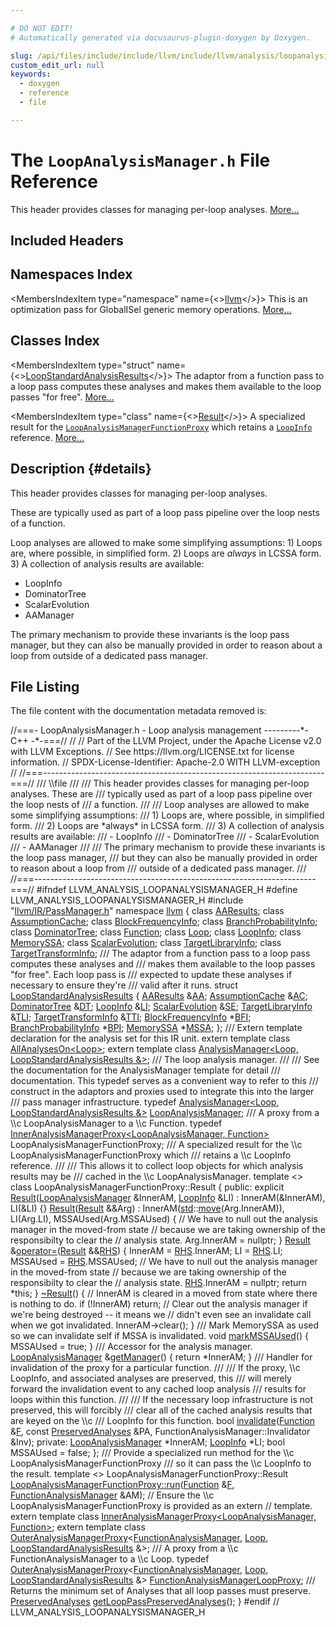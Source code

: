 ```yaml
---

# DO NOT EDIT!
# Automatically generated via docusaurus-plugin-doxygen by Doxygen.

slug: /api/files/include/include/llvm/include/llvm/analysis/loopanalysismanager-h
custom_edit_url: null
keywords:
  - doxygen
  - reference
  - file

---
```





# The `LoopAnalysisManager.h` File Reference

<DoxygenPage pluginConfig={pluginConfig}>

This header provides classes for managing per-loop analyses. <a href="#details">More...</a>

## Included Headers

<IncludesList>
<IncludesListItem
  filePath="llvm/IR/PassManager.h"
  permalink="/docs/api/files/include/include/llvm/include/llvm/ir/passmanager-h"
  isLocal="true" />
</IncludesList>

## Namespaces Index

<MembersIndex>

<MembersIndexItem
  type="namespace"
  name={<><a href="/docs/api/namespaces/llvm">llvm</a></>}>
This is an optimization pass for GlobalISel generic memory operations. <a href="/docs/api/namespaces/llvm/#details">More...</a>
</MembersIndexItem>

</MembersIndex>

## Classes Index

<MembersIndex>

<MembersIndexItem
  type="struct"
  name={<><a href="/docs/api/structs/llvm/loopstandardanalysisresults">LoopStandardAnalysisResults</a></>}>
The adaptor from a function pass to a loop pass computes these analyses and makes them available to the loop passes &quot;for free&quot;. <a href="/docs/api/structs/llvm/loopstandardanalysisresults/#details">More...</a>
</MembersIndexItem>

<MembersIndexItem
  type="class"
  name={<><a href="/docs/api/classes/llvm/loopanalysismanagerfunctionproxy/result">Result</a></>}>
A specialized result for the <code><a href="/docs/api/namespaces/llvm/#a43d65ba07f09dd4c0c13d551848cdc88">LoopAnalysisManagerFunctionProxy</a></code> which retains a <code><a href="/docs/api/classes/llvm/loopinfo">LoopInfo</a></code> reference. <a href="/docs/api/classes/llvm/loopanalysismanagerfunctionproxy/result/#details">More...</a>
</MembersIndexItem>

</MembersIndex>

## Description {#details}

This header provides classes for managing per-loop analyses.

These are typically used as part of a loop pass pipeline over the loop nests of a function.

Loop analyses are allowed to make some simplifying assumptions: 1) Loops are, where possible, in simplified form. 2) Loops are <em>always</em> in LCSSA form. 3) A collection of analysis results are available:
<ul>
<li>LoopInfo</li>
<li>DominatorTree</li>
<li>ScalarEvolution</li>
<li>AAManager</li>
</ul>


The primary mechanism to provide these invariants is the loop pass manager, but they can also be manually provided in order to reason about a loop from outside of a dedicated pass manager.

## File Listing

The file content with the documentation metadata removed is:

<ProgramListing>

<Link id="l00001" /><CodeLine lineNumber="1"><Highlight kind="comment">//===- LoopAnalysisManager.h - Loop analysis management ---------&#42;- C++ -&#42;-===//</Highlight><Highlight kind="normal"></Highlight></CodeLine>
<Link id="l00002" /><CodeLine lineNumber="2"><Highlight kind="normal"></Highlight><Highlight kind="comment">//</Highlight><Highlight kind="normal"></Highlight></CodeLine>
<Link id="l00003" /><CodeLine lineNumber="3"><Highlight kind="normal"></Highlight><Highlight kind="comment">// Part of the LLVM Project, under the Apache License v2.0 with LLVM Exceptions.</Highlight><Highlight kind="normal"></Highlight></CodeLine>
<Link id="l00004" /><CodeLine lineNumber="4"><Highlight kind="normal"></Highlight><Highlight kind="comment">// See https://llvm.org/LICENSE.txt for license information.</Highlight><Highlight kind="normal"></Highlight></CodeLine>
<Link id="l00005" /><CodeLine lineNumber="5"><Highlight kind="normal"></Highlight><Highlight kind="comment">// SPDX-License-Identifier: Apache-2.0 WITH LLVM-exception</Highlight><Highlight kind="normal"></Highlight></CodeLine>
<Link id="l00006" /><CodeLine lineNumber="6"><Highlight kind="normal"></Highlight><Highlight kind="comment">//</Highlight><Highlight kind="normal"></Highlight></CodeLine>
<Link id="l00007" /><CodeLine lineNumber="7"><Highlight kind="normal"></Highlight><Highlight kind="comment">//===----------------------------------------------------------------------===//</Highlight><Highlight kind="comment"></Highlight></CodeLine>
<Link id="l00008" /><CodeLine lineNumber="8"><Highlight kind="comment">/// \\file</Highlight></CodeLine>
<Link id="l00009" /><CodeLine lineNumber="9"><Highlight kind="comment">///</Highlight></CodeLine>
<Link id="l00010" /><CodeLine lineNumber="10"><Highlight kind="comment">/// This header provides classes for managing per-loop analyses. These are</Highlight></CodeLine>
<Link id="l00011" /><CodeLine lineNumber="11"><Highlight kind="comment">/// typically used as part of a loop pass pipeline over the loop nests of</Highlight></CodeLine>
<Link id="l00012" /><CodeLine lineNumber="12"><Highlight kind="comment">/// a function.</Highlight></CodeLine>
<Link id="l00013" /><CodeLine lineNumber="13"><Highlight kind="comment">///</Highlight></CodeLine>
<Link id="l00014" /><CodeLine lineNumber="14"><Highlight kind="comment">/// Loop analyses are allowed to make some simplifying assumptions:</Highlight></CodeLine>
<Link id="l00015" /><CodeLine lineNumber="15"><Highlight kind="comment">/// 1) Loops are, where possible, in simplified form.</Highlight></CodeLine>
<Link id="l00016" /><CodeLine lineNumber="16"><Highlight kind="comment">/// 2) Loops are &#42;always&#42; in LCSSA form.</Highlight></CodeLine>
<Link id="l00017" /><CodeLine lineNumber="17"><Highlight kind="comment">/// 3) A collection of analysis results are available:</Highlight></CodeLine>
<Link id="l00018" /><CodeLine lineNumber="18"><Highlight kind="comment">///    - LoopInfo</Highlight></CodeLine>
<Link id="l00019" /><CodeLine lineNumber="19"><Highlight kind="comment">///    - DominatorTree</Highlight></CodeLine>
<Link id="l00020" /><CodeLine lineNumber="20"><Highlight kind="comment">///    - ScalarEvolution</Highlight></CodeLine>
<Link id="l00021" /><CodeLine lineNumber="21"><Highlight kind="comment">///    - AAManager</Highlight></CodeLine>
<Link id="l00022" /><CodeLine lineNumber="22"><Highlight kind="comment">///</Highlight></CodeLine>
<Link id="l00023" /><CodeLine lineNumber="23"><Highlight kind="comment">/// The primary mechanism to provide these invariants is the loop pass manager,</Highlight></CodeLine>
<Link id="l00024" /><CodeLine lineNumber="24"><Highlight kind="comment">/// but they can also be manually provided in order to reason about a loop from</Highlight></CodeLine>
<Link id="l00025" /><CodeLine lineNumber="25"><Highlight kind="comment">/// outside of a dedicated pass manager.</Highlight></CodeLine>
<Link id="l00026" /><CodeLine lineNumber="26"><Highlight kind="comment">///</Highlight><Highlight kind="normal"></Highlight></CodeLine>
<Link id="l00027" /><CodeLine lineNumber="27"><Highlight kind="normal"></Highlight><Highlight kind="comment">//===----------------------------------------------------------------------===//</Highlight><Highlight kind="normal"></Highlight></CodeLine>
<Link id="l00028" /><CodeLine lineNumber="28"><Highlight kind="normal"></Highlight></CodeLine>
<Link id="l00029" /><CodeLine lineNumber="29"><Highlight kind="normal"></Highlight><Highlight kind="preprocessor">#ifndef LLVM&#95;ANALYSIS&#95;LOOPANALYSISMANAGER&#95;H</Highlight><Highlight kind="normal"></Highlight></CodeLine>
<Link id="l00030" /><CodeLine lineNumber="30"><Highlight kind="normal"></Highlight><Highlight kind="preprocessor">#define LLVM&#95;ANALYSIS&#95;LOOPANALYSISMANAGER&#95;H</Highlight><Highlight kind="normal"></Highlight></CodeLine>
<Link id="l00031" /><CodeLine lineNumber="31"><Highlight kind="normal"></Highlight></CodeLine>
<Link id="l00032" /><CodeLine lineNumber="32"><Highlight kind="normal"></Highlight><Highlight kind="preprocessor">#include &quot;<a href="/docs/api/files/include/include/llvm/include/llvm/ir/passmanager-h">llvm/IR/PassManager.h</a>&quot;</Highlight><Highlight kind="normal"></Highlight></CodeLine>
<Link id="l00033" /><CodeLine lineNumber="33"><Highlight kind="normal"></Highlight></CodeLine>
<Link id="l00034" /><CodeLine lineNumber="34"><Highlight kind="normal"></Highlight><Highlight kind="keyword">namespace </Highlight><Highlight kind="normal"><a href="/docs/api/namespaces/llvm">llvm</a> &#123;</Highlight></CodeLine>
<Link id="l00035" /><CodeLine lineNumber="35"><Highlight kind="normal"></Highlight></CodeLine>
<Link id="l00036" /><CodeLine lineNumber="36"><Highlight kind="normal"></Highlight><Highlight kind="keyword">class </Highlight><Highlight kind="normal"><a href="/docs/api/classes/llvm/aaresults">AAResults</a>;</Highlight></CodeLine>
<Link id="l00037" /><CodeLine lineNumber="37"><Highlight kind="normal"></Highlight><Highlight kind="keyword">class </Highlight><Highlight kind="normal"><a href="/docs/api/classes/llvm/assumptioncache">AssumptionCache</a>;</Highlight></CodeLine>
<Link id="l00038" /><CodeLine lineNumber="38"><Highlight kind="normal"></Highlight><Highlight kind="keyword">class </Highlight><Highlight kind="normal"><a href="/docs/api/classes/llvm/blockfrequencyinfo">BlockFrequencyInfo</a>;</Highlight></CodeLine>
<Link id="l00039" /><CodeLine lineNumber="39"><Highlight kind="normal"></Highlight><Highlight kind="keyword">class </Highlight><Highlight kind="normal"><a href="/docs/api/classes/llvm/branchprobabilityinfo">BranchProbabilityInfo</a>;</Highlight></CodeLine>
<Link id="l00040" /><CodeLine lineNumber="40"><Highlight kind="normal"></Highlight><Highlight kind="keyword">class </Highlight><Highlight kind="normal"><a href="/docs/api/classes/llvm/dominatortree">DominatorTree</a>;</Highlight></CodeLine>
<Link id="l00041" /><CodeLine lineNumber="41"><Highlight kind="normal"></Highlight><Highlight kind="keyword">class </Highlight><Highlight kind="normal"><a href="/docs/api/classes/llvm/function">Function</a>;</Highlight></CodeLine>
<Link id="l00042" /><CodeLine lineNumber="42"><Highlight kind="normal"></Highlight><Highlight kind="keyword">class </Highlight><Highlight kind="normal"><a href="/docs/api/classes/llvm/loop">Loop</a>;</Highlight></CodeLine>
<Link id="l00043" /><CodeLine lineNumber="43"><Highlight kind="normal"></Highlight><Highlight kind="keyword">class </Highlight><Highlight kind="normal"><a href="/docs/api/classes/llvm/loopinfo">LoopInfo</a>;</Highlight></CodeLine>
<Link id="l00044" /><CodeLine lineNumber="44"><Highlight kind="normal"></Highlight><Highlight kind="keyword">class </Highlight><Highlight kind="normal"><a href="/docs/api/classes/llvm/memoryssa">MemorySSA</a>;</Highlight></CodeLine>
<Link id="l00045" /><CodeLine lineNumber="45"><Highlight kind="normal"></Highlight><Highlight kind="keyword">class </Highlight><Highlight kind="normal"><a href="/docs/api/classes/llvm/scalarevolution">ScalarEvolution</a>;</Highlight></CodeLine>
<Link id="l00046" /><CodeLine lineNumber="46"><Highlight kind="normal"></Highlight><Highlight kind="keyword">class </Highlight><Highlight kind="normal"><a href="/docs/api/classes/llvm/targetlibraryinfo">TargetLibraryInfo</a>;</Highlight></CodeLine>
<Link id="l00047" /><CodeLine lineNumber="47"><Highlight kind="normal"></Highlight><Highlight kind="keyword">class </Highlight><Highlight kind="normal"><a href="/docs/api/classes/llvm/targettransforminfo">TargetTransformInfo</a>;</Highlight></CodeLine>
<Link id="l00048" /><CodeLine lineNumber="48"><Highlight kind="normal"></Highlight><Highlight kind="comment"></Highlight></CodeLine>
<Link id="l00049" /><CodeLine lineNumber="49"><Highlight kind="comment">/// The adaptor from a function pass to a loop pass computes these analyses and</Highlight></CodeLine>
<Link id="l00050" /><CodeLine lineNumber="50"><Highlight kind="comment">/// makes them available to the loop passes &quot;for free&quot;. Each loop pass is</Highlight></CodeLine>
<Link id="l00051" /><CodeLine lineNumber="51"><Highlight kind="comment">/// expected to update these analyses if necessary to ensure they&#39;re</Highlight></CodeLine>
<Link id="l00052" /><CodeLine lineNumber="52"><Highlight kind="comment">/// valid after it runs.</Highlight><Highlight kind="normal"></Highlight></CodeLine>
<Link id="l00053" /><CodeLine lineNumber="53" lineLink="/docs/api/structs/llvm/loopstandardanalysisresults"><Highlight kind="normal"></Highlight><Highlight kind="keyword">struct </Highlight><Highlight kind="normal"><a href="/docs/api/structs/llvm/loopstandardanalysisresults">LoopStandardAnalysisResults</a> &#123;</Highlight></CodeLine>
<Link id="l00054" /><CodeLine lineNumber="54" lineLink="/docs/api/structs/llvm/loopstandardanalysisresults/#abd7da877be8576011299f4fcaaf299be"><Highlight kind="normal">  <a href="/docs/api/classes/llvm/aaresults">AAResults</a> &amp;<a href="/docs/api/structs/llvm/loopstandardanalysisresults/#abd7da877be8576011299f4fcaaf299be">AA</a>;</Highlight></CodeLine>
<Link id="l00055" /><CodeLine lineNumber="55" lineLink="/docs/api/structs/llvm/loopstandardanalysisresults/#a902b4712394a3b3450893634b3302893"><Highlight kind="normal">  <a href="/docs/api/classes/llvm/assumptioncache">AssumptionCache</a> &amp;<a href="/docs/api/structs/llvm/loopstandardanalysisresults/#a902b4712394a3b3450893634b3302893">AC</a>;</Highlight></CodeLine>
<Link id="l00056" /><CodeLine lineNumber="56" lineLink="/docs/api/structs/llvm/loopstandardanalysisresults/#aaa96df870a1b3d7ffc56bec3eb0b0cff"><Highlight kind="normal">  <a href="/docs/api/classes/llvm/dominatortree">DominatorTree</a> &amp;<a href="/docs/api/structs/llvm/loopstandardanalysisresults/#aaa96df870a1b3d7ffc56bec3eb0b0cff">DT</a>;</Highlight></CodeLine>
<Link id="l00057" /><CodeLine lineNumber="57" lineLink="/docs/api/structs/llvm/loopstandardanalysisresults/#aa09379aa4435be95eb717dd9b5d8b4c5"><Highlight kind="normal">  <a href="/docs/api/classes/llvm/loopinfo">LoopInfo</a> &amp;<a href="/docs/api/structs/llvm/loopstandardanalysisresults/#aa09379aa4435be95eb717dd9b5d8b4c5">LI</a>;</Highlight></CodeLine>
<Link id="l00058" /><CodeLine lineNumber="58" lineLink="/docs/api/structs/llvm/loopstandardanalysisresults/#a124376878e24aef4252795ba9fea420f"><Highlight kind="normal">  <a href="/docs/api/classes/llvm/scalarevolution">ScalarEvolution</a> &amp;<a href="/docs/api/structs/llvm/loopstandardanalysisresults/#a124376878e24aef4252795ba9fea420f">SE</a>;</Highlight></CodeLine>
<Link id="l00059" /><CodeLine lineNumber="59" lineLink="/docs/api/structs/llvm/loopstandardanalysisresults/#a9e363c1eaf112166372e2d52704981fb"><Highlight kind="normal">  <a href="/docs/api/classes/llvm/targetlibraryinfo">TargetLibraryInfo</a> &amp;<a href="/docs/api/structs/llvm/loopstandardanalysisresults/#a9e363c1eaf112166372e2d52704981fb">TLI</a>;</Highlight></CodeLine>
<Link id="l00060" /><CodeLine lineNumber="60" lineLink="/docs/api/structs/llvm/loopstandardanalysisresults/#a3444a9359f5f17f1694f82c41d5fd574"><Highlight kind="normal">  <a href="/docs/api/classes/llvm/targettransforminfo">TargetTransformInfo</a> &amp;<a href="/docs/api/structs/llvm/loopstandardanalysisresults/#a3444a9359f5f17f1694f82c41d5fd574">TTI</a>;</Highlight></CodeLine>
<Link id="l00061" /><CodeLine lineNumber="61" lineLink="/docs/api/structs/llvm/loopstandardanalysisresults/#a0fbd3535a2ca32937aebf75738e854fb"><Highlight kind="normal">  <a href="/docs/api/classes/llvm/blockfrequencyinfo">BlockFrequencyInfo</a> &#42;<a href="/docs/api/structs/llvm/loopstandardanalysisresults/#a0fbd3535a2ca32937aebf75738e854fb">BFI</a>;</Highlight></CodeLine>
<Link id="l00062" /><CodeLine lineNumber="62" lineLink="/docs/api/structs/llvm/loopstandardanalysisresults/#a66fd46237ac20849263a779489ce5d55"><Highlight kind="normal">  <a href="/docs/api/classes/llvm/branchprobabilityinfo">BranchProbabilityInfo</a> &#42;<a href="/docs/api/structs/llvm/loopstandardanalysisresults/#a66fd46237ac20849263a779489ce5d55">BPI</a>;</Highlight></CodeLine>
<Link id="l00063" /><CodeLine lineNumber="63" lineLink="/docs/api/structs/llvm/loopstandardanalysisresults/#a1cfb392c267da10531478c2f42baa603"><Highlight kind="normal">  <a href="/docs/api/classes/llvm/memoryssa">MemorySSA</a> &#42;<a href="/docs/api/structs/llvm/loopstandardanalysisresults/#a1cfb392c267da10531478c2f42baa603">MSSA</a>;</Highlight></CodeLine>
<Link id="l00064" /><CodeLine lineNumber="64"><Highlight kind="normal">&#125;;</Highlight></CodeLine>
<Link id="l00065" /><CodeLine lineNumber="65"><Highlight kind="normal"></Highlight><Highlight kind="comment"></Highlight></CodeLine>
<Link id="l00066" /><CodeLine lineNumber="66"><Highlight kind="comment">/// Extern template declaration for the analysis set for this IR unit.</Highlight><Highlight kind="normal"></Highlight></CodeLine>
<Link id="l00067" /><CodeLine lineNumber="67"><Highlight kind="normal"></Highlight><Highlight kind="keyword">extern</Highlight><Highlight kind="normal"> </Highlight><Highlight kind="keyword">template</Highlight><Highlight kind="normal"> </Highlight><Highlight kind="keyword">class </Highlight><Highlight kind="normal"><a href="/docs/api/classes/llvm/allanalyseson">AllAnalysesOn&lt;Loop&gt;</a>;</Highlight></CodeLine>
<Link id="l00068" /><CodeLine lineNumber="68"><Highlight kind="normal"></Highlight></CodeLine>
<Link id="l00069" /><CodeLine lineNumber="69"><Highlight kind="normal"></Highlight><Highlight kind="keyword">extern</Highlight><Highlight kind="normal"> </Highlight><Highlight kind="keyword">template</Highlight><Highlight kind="normal"> </Highlight><Highlight kind="keyword">class </Highlight><Highlight kind="normal"><a href="/docs/api/classes/llvm/analysismanager">AnalysisManager&lt;Loop, LoopStandardAnalysisResults &amp;&gt;</a>;</Highlight><Highlight kind="comment"></Highlight></CodeLine>
<Link id="l00070" /><CodeLine lineNumber="70"><Highlight kind="comment">/// The loop analysis manager.</Highlight></CodeLine>
<Link id="l00071" /><CodeLine lineNumber="71"><Highlight kind="comment">///</Highlight></CodeLine>
<Link id="l00072" /><CodeLine lineNumber="72"><Highlight kind="comment">/// See the documentation for the AnalysisManager template for detail</Highlight></CodeLine>
<Link id="l00073" /><CodeLine lineNumber="73"><Highlight kind="comment">/// documentation. This typedef serves as a convenient way to refer to this</Highlight></CodeLine>
<Link id="l00074" /><CodeLine lineNumber="74"><Highlight kind="comment">/// construct in the adaptors and proxies used to integrate this into the larger</Highlight></CodeLine>
<Link id="l00075" /><CodeLine lineNumber="75"><Highlight kind="comment">/// pass manager infrastructure.</Highlight><Highlight kind="normal"></Highlight></CodeLine>
<Link id="l00076" /><CodeLine lineNumber="76"><Highlight kind="normal"></Highlight><Highlight kind="keyword">typedef</Highlight><Highlight kind="normal"> <a href="/docs/api/classes/llvm/analysismanager">AnalysisManager&lt;Loop, LoopStandardAnalysisResults &amp;&gt;</a></Highlight></CodeLine>
<Link id="l00077" /><CodeLine lineNumber="77" lineLink="/docs/api/namespaces/llvm/#a58dde534a0ea2a23cb6c779c5c283f75"><Highlight kind="normal">    <a href="/docs/api/namespaces/llvm/#a58dde534a0ea2a23cb6c779c5c283f75">LoopAnalysisManager</a>;</Highlight></CodeLine>
<Link id="l00078" /><CodeLine lineNumber="78"><Highlight kind="normal"></Highlight><Highlight kind="comment"></Highlight></CodeLine>
<Link id="l00079" /><CodeLine lineNumber="79"><Highlight kind="comment">/// A proxy from a \\c LoopAnalysisManager to a \\c Function.</Highlight><Highlight kind="normal"></Highlight></CodeLine>
<Link id="l00080" /><CodeLine lineNumber="80"><Highlight kind="normal"></Highlight><Highlight kind="keyword">typedef</Highlight><Highlight kind="normal"> <a href="/docs/api/classes/llvm/inneranalysismanagerproxy">InnerAnalysisManagerProxy&lt;LoopAnalysisManager, Function&gt;</a></Highlight></CodeLine>
<Link id="l00081" /><CodeLine lineNumber="81" lineLink="/docs/api/namespaces/llvm/#a43d65ba07f09dd4c0c13d551848cdc88"><Highlight kind="normal">    LoopAnalysisManagerFunctionProxy;</Highlight></CodeLine>
<Link id="l00082" /><CodeLine lineNumber="82"><Highlight kind="normal"></Highlight><Highlight kind="comment"></Highlight></CodeLine>
<Link id="l00083" /><CodeLine lineNumber="83"><Highlight kind="comment">/// A specialized result for the \\c LoopAnalysisManagerFunctionProxy which</Highlight></CodeLine>
<Link id="l00084" /><CodeLine lineNumber="84"><Highlight kind="comment">/// retains a \\c LoopInfo reference.</Highlight></CodeLine>
<Link id="l00085" /><CodeLine lineNumber="85"><Highlight kind="comment">///</Highlight></CodeLine>
<Link id="l00086" /><CodeLine lineNumber="86"><Highlight kind="comment">/// This allows it to collect loop objects for which analysis results may be</Highlight></CodeLine>
<Link id="l00087" /><CodeLine lineNumber="87"><Highlight kind="comment">/// cached in the \\c LoopAnalysisManager.</Highlight><Highlight kind="normal"></Highlight></CodeLine>
<Link id="l00088" /><CodeLine lineNumber="88" lineLink="/docs/api/classes/llvm/loopanalysismanagerfunctionproxy/result"><Highlight kind="normal"></Highlight><Highlight kind="keyword">template</Highlight><Highlight kind="normal"> &lt;&gt; </Highlight><Highlight kind="keyword">class </Highlight><Highlight kind="normal">LoopAnalysisManagerFunctionProxy::Result &#123;</Highlight></CodeLine>
<Link id="l00089" /><CodeLine lineNumber="89"><Highlight kind="normal"></Highlight><Highlight kind="keyword">public</Highlight><Highlight kind="normal">:</Highlight></CodeLine>
<Link id="l00090" /><CodeLine lineNumber="90" lineLink="/docs/api/classes/llvm/loopanalysismanagerfunctionproxy/result/#adb4b1468c8e2219caee1d322dd73db47"><Highlight kind="normal">  </Highlight><Highlight kind="keyword">explicit</Highlight><Highlight kind="normal"> <a href="/docs/api/classes/llvm/loopanalysismanagerfunctionproxy/result/#adb4b1468c8e2219caee1d322dd73db47">Result</a>(<a href="/docs/api/namespaces/llvm/#a58dde534a0ea2a23cb6c779c5c283f75">LoopAnalysisManager</a> &amp;InnerAM, <a href="/docs/api/classes/llvm/loopinfo">LoopInfo</a> &amp;LI)</Highlight></CodeLine>
<Link id="l00091" /><CodeLine lineNumber="91"><Highlight kind="normal">      : InnerAM(&amp;InnerAM), LI(&amp;LI) &#123;&#125;</Highlight></CodeLine>
<Link id="l00092" /><CodeLine lineNumber="92" lineLink="/docs/api/classes/llvm/loopanalysismanagerfunctionproxy/result/#aa8acf40c14512eb61a1b48da1876ce9b"><Highlight kind="normal">  <a href="/docs/api/classes/llvm/loopanalysismanagerfunctionproxy/result/#aa8acf40c14512eb61a1b48da1876ce9b">Result</a>(<a href="/docs/api/classes/llvm/loopanalysismanagerfunctionproxy/result/#adb4b1468c8e2219caee1d322dd73db47">Result</a> &amp;&amp;Arg)</Highlight></CodeLine>
<Link id="l00093" /><CodeLine lineNumber="93"><Highlight kind="normal">      : InnerAM(<a href="/docs/api/namespaces/std">std</a>::<a href="/docs/api/namespaces/llvm/#abfc9c7ecf70f66901e439f7c04ef3dbb">move</a>(Arg.InnerAM)), LI(Arg.LI), MSSAUsed(Arg.MSSAUsed) &#123;</Highlight></CodeLine>
<Link id="l00094" /><CodeLine lineNumber="94"><Highlight kind="normal">    </Highlight><Highlight kind="comment">// We have to null out the analysis manager in the moved-from state</Highlight><Highlight kind="normal"></Highlight></CodeLine>
<Link id="l00095" /><CodeLine lineNumber="95"><Highlight kind="normal">    </Highlight><Highlight kind="comment">// because we are taking ownership of the responsibilty to clear the</Highlight><Highlight kind="normal"></Highlight></CodeLine>
<Link id="l00096" /><CodeLine lineNumber="96"><Highlight kind="normal">    </Highlight><Highlight kind="comment">// analysis state.</Highlight><Highlight kind="normal"></Highlight></CodeLine>
<Link id="l00097" /><CodeLine lineNumber="97"><Highlight kind="normal">    Arg.InnerAM = </Highlight><Highlight kind="keyword">nullptr</Highlight><Highlight kind="normal">;</Highlight></CodeLine>
<Link id="l00098" /><CodeLine lineNumber="98"><Highlight kind="normal">  &#125;</Highlight></CodeLine>
<Link id="l00099" /><CodeLine lineNumber="99" lineLink="/docs/api/classes/llvm/loopanalysismanagerfunctionproxy/result/#a970c1a12958995d2abc1d31f39f8e232"><Highlight kind="normal">  <a href="/docs/api/classes/llvm/loopanalysismanagerfunctionproxy/result/#adb4b1468c8e2219caee1d322dd73db47">Result</a> &amp;<a href="/docs/api/classes/llvm/loopanalysismanagerfunctionproxy/result/#a970c1a12958995d2abc1d31f39f8e232">operator=</a>(<a href="/docs/api/classes/llvm/loopanalysismanagerfunctionproxy/result/#adb4b1468c8e2219caee1d322dd73db47">Result</a> &amp;&amp;<a href="/docs/api/files/lib/lib/target/lib/target/x86/x86partialreduction-cpp/#a87b8bfbbe9d8f7146d7f20a5fb42efd0">RHS</a>) &#123;</Highlight></CodeLine>
<Link id="l00100" /><CodeLine lineNumber="100"><Highlight kind="normal">    InnerAM = <a href="/docs/api/files/lib/lib/target/lib/target/x86/x86partialreduction-cpp/#a87b8bfbbe9d8f7146d7f20a5fb42efd0">RHS</a>.InnerAM;</Highlight></CodeLine>
<Link id="l00101" /><CodeLine lineNumber="101"><Highlight kind="normal">    LI = <a href="/docs/api/files/lib/lib/target/lib/target/x86/x86partialreduction-cpp/#a87b8bfbbe9d8f7146d7f20a5fb42efd0">RHS</a>.LI;</Highlight></CodeLine>
<Link id="l00102" /><CodeLine lineNumber="102"><Highlight kind="normal">    MSSAUsed = <a href="/docs/api/files/lib/lib/target/lib/target/x86/x86partialreduction-cpp/#a87b8bfbbe9d8f7146d7f20a5fb42efd0">RHS</a>.MSSAUsed;</Highlight></CodeLine>
<Link id="l00103" /><CodeLine lineNumber="103"><Highlight kind="normal">    </Highlight><Highlight kind="comment">// We have to null out the analysis manager in the moved-from state</Highlight><Highlight kind="normal"></Highlight></CodeLine>
<Link id="l00104" /><CodeLine lineNumber="104"><Highlight kind="normal">    </Highlight><Highlight kind="comment">// because we are taking ownership of the responsibilty to clear the</Highlight><Highlight kind="normal"></Highlight></CodeLine>
<Link id="l00105" /><CodeLine lineNumber="105"><Highlight kind="normal">    </Highlight><Highlight kind="comment">// analysis state.</Highlight><Highlight kind="normal"></Highlight></CodeLine>
<Link id="l00106" /><CodeLine lineNumber="106"><Highlight kind="normal">    <a href="/docs/api/files/lib/lib/target/lib/target/x86/x86partialreduction-cpp/#a87b8bfbbe9d8f7146d7f20a5fb42efd0">RHS</a>.InnerAM = </Highlight><Highlight kind="keyword">nullptr</Highlight><Highlight kind="normal">;</Highlight></CodeLine>
<Link id="l00107" /><CodeLine lineNumber="107"><Highlight kind="normal">    </Highlight><Highlight kind="keywordflow">return</Highlight><Highlight kind="normal"> &#42;</Highlight><Highlight kind="keyword">this</Highlight><Highlight kind="normal">;</Highlight></CodeLine>
<Link id="l00108" /><CodeLine lineNumber="108"><Highlight kind="normal">  &#125;</Highlight></CodeLine>
<Link id="l00109" /><CodeLine lineNumber="109" lineLink="/docs/api/classes/llvm/loopanalysismanagerfunctionproxy/result/#a047a9fa29538876a3d48f7c97980e8ac"><Highlight kind="normal">  <a href="/docs/api/classes/llvm/loopanalysismanagerfunctionproxy/result/#a047a9fa29538876a3d48f7c97980e8ac">~Result</a>() &#123;</Highlight></CodeLine>
<Link id="l00110" /><CodeLine lineNumber="110"><Highlight kind="normal">    </Highlight><Highlight kind="comment">// InnerAM is cleared in a moved from state where there is nothing to do.</Highlight><Highlight kind="normal"></Highlight></CodeLine>
<Link id="l00111" /><CodeLine lineNumber="111"><Highlight kind="normal">    </Highlight><Highlight kind="keywordflow">if</Highlight><Highlight kind="normal"> (!InnerAM)</Highlight></CodeLine>
<Link id="l00112" /><CodeLine lineNumber="112"><Highlight kind="normal">      </Highlight><Highlight kind="keywordflow">return</Highlight><Highlight kind="normal">;</Highlight></CodeLine>
<Link id="l00113" /><CodeLine lineNumber="113"><Highlight kind="normal"></Highlight></CodeLine>
<Link id="l00114" /><CodeLine lineNumber="114"><Highlight kind="normal">    </Highlight><Highlight kind="comment">// Clear out the analysis manager if we&#39;re being destroyed -- it means we</Highlight><Highlight kind="normal"></Highlight></CodeLine>
<Link id="l00115" /><CodeLine lineNumber="115"><Highlight kind="normal">    </Highlight><Highlight kind="comment">// didn&#39;t even see an invalidate call when we got invalidated.</Highlight><Highlight kind="normal"></Highlight></CodeLine>
<Link id="l00116" /><CodeLine lineNumber="116"><Highlight kind="normal">    InnerAM-&gt;clear();</Highlight></CodeLine>
<Link id="l00117" /><CodeLine lineNumber="117"><Highlight kind="normal">  &#125;</Highlight></CodeLine>
<Link id="l00118" /><CodeLine lineNumber="118"><Highlight kind="normal"></Highlight><Highlight kind="comment"></Highlight></CodeLine>
<Link id="l00119" /><CodeLine lineNumber="119"><Highlight kind="comment">  /// Mark MemorySSA as used so we can invalidate self if MSSA is invalidated.</Highlight><Highlight kind="normal"></Highlight></CodeLine>
<Link id="l00120" /><CodeLine lineNumber="120" lineLink="/docs/api/classes/llvm/loopanalysismanagerfunctionproxy/result/#ac5dd4078b26f26598fae0fe0c9b893c4"><Highlight kind="normal">  </Highlight><Highlight kind="keywordtype">void</Highlight><Highlight kind="normal"> <a href="/docs/api/classes/llvm/loopanalysismanagerfunctionproxy/result/#ac5dd4078b26f26598fae0fe0c9b893c4">markMSSAUsed</a>() &#123; MSSAUsed = </Highlight><Highlight kind="keyword">true</Highlight><Highlight kind="normal">; &#125;</Highlight></CodeLine>
<Link id="l00121" /><CodeLine lineNumber="121"><Highlight kind="normal"></Highlight><Highlight kind="comment"></Highlight></CodeLine>
<Link id="l00122" /><CodeLine lineNumber="122"><Highlight kind="comment">  /// Accessor for the analysis manager.</Highlight><Highlight kind="normal"></Highlight></CodeLine>
<Link id="l00123" /><CodeLine lineNumber="123" lineLink="/docs/api/classes/llvm/loopanalysismanagerfunctionproxy/result/#a47feb8711d612c46a16284bf8f284edc"><Highlight kind="normal">  <a href="/docs/api/namespaces/llvm/#a58dde534a0ea2a23cb6c779c5c283f75">LoopAnalysisManager</a> &amp;<a href="/docs/api/classes/llvm/loopanalysismanagerfunctionproxy/result/#a47feb8711d612c46a16284bf8f284edc">getManager</a>() &#123; </Highlight><Highlight kind="keywordflow">return</Highlight><Highlight kind="normal"> &#42;InnerAM; &#125;</Highlight></CodeLine>
<Link id="l00124" /><CodeLine lineNumber="124"><Highlight kind="normal"></Highlight><Highlight kind="comment"></Highlight></CodeLine>
<Link id="l00125" /><CodeLine lineNumber="125"><Highlight kind="comment">  /// Handler for invalidation of the proxy for a particular function.</Highlight></CodeLine>
<Link id="l00126" /><CodeLine lineNumber="126"><Highlight kind="comment">  ///</Highlight></CodeLine>
<Link id="l00127" /><CodeLine lineNumber="127"><Highlight kind="comment">  /// If the proxy, \\c LoopInfo, and associated analyses are preserved, this</Highlight></CodeLine>
<Link id="l00128" /><CodeLine lineNumber="128"><Highlight kind="comment">  /// will merely forward the invalidation event to any cached loop analysis</Highlight></CodeLine>
<Link id="l00129" /><CodeLine lineNumber="129"><Highlight kind="comment">  /// results for loops within this function.</Highlight></CodeLine>
<Link id="l00130" /><CodeLine lineNumber="130"><Highlight kind="comment">  ///</Highlight></CodeLine>
<Link id="l00131" /><CodeLine lineNumber="131"><Highlight kind="comment">  /// If the necessary loop infrastructure is not preserved, this will forcibly</Highlight></CodeLine>
<Link id="l00132" /><CodeLine lineNumber="132"><Highlight kind="comment">  /// clear all of the cached analysis results that are keyed on the \\c</Highlight></CodeLine>
<Link id="l00133" /><CodeLine lineNumber="133"><Highlight kind="comment">  /// LoopInfo for this function.</Highlight><Highlight kind="normal"></Highlight></CodeLine>
<Link id="l00134" /><CodeLine lineNumber="134" lineLink="/docs/api/classes/llvm/loopanalysismanagerfunctionproxy/result/#a75c73b4e1766a4a21df494320f1e8cde"><Highlight kind="normal">  </Highlight><Highlight kind="keywordtype">bool</Highlight><Highlight kind="normal"> <a href="/docs/api/classes/llvm/loopanalysismanagerfunctionproxy/result/#a75c73b4e1766a4a21df494320f1e8cde">invalidate</a>(<a href="/docs/api/classes/llvm/function">Function</a> &amp;<a href="/docs/api/files/lib/lib/support/md5-cpp/#a96d73bbd7af15cb1fc38c3f4a3bd82e9">F</a>, </Highlight><Highlight kind="keyword">const</Highlight><Highlight kind="normal"> <a href="/docs/api/classes/llvm/preservedanalyses">PreservedAnalyses</a> &amp;PA,</Highlight></CodeLine>
<Link id="l00135" /><CodeLine lineNumber="135"><Highlight kind="normal">                  FunctionAnalysisManager::Invalidator &amp;Inv);</Highlight></CodeLine>
<Link id="l00136" /><CodeLine lineNumber="136"><Highlight kind="normal"></Highlight></CodeLine>
<Link id="l00137" /><CodeLine lineNumber="137"><Highlight kind="normal"></Highlight><Highlight kind="keyword">private</Highlight><Highlight kind="normal">:</Highlight></CodeLine>
<Link id="l00138" /><CodeLine lineNumber="138"><Highlight kind="normal">  <a href="/docs/api/namespaces/llvm/#a58dde534a0ea2a23cb6c779c5c283f75">LoopAnalysisManager</a> &#42;InnerAM;</Highlight></CodeLine>
<Link id="l00139" /><CodeLine lineNumber="139"><Highlight kind="normal">  <a href="/docs/api/classes/llvm/loopinfo">LoopInfo</a> &#42;LI;</Highlight></CodeLine>
<Link id="l00140" /><CodeLine lineNumber="140"><Highlight kind="normal">  </Highlight><Highlight kind="keywordtype">bool</Highlight><Highlight kind="normal"> MSSAUsed = </Highlight><Highlight kind="keyword">false</Highlight><Highlight kind="normal">;</Highlight></CodeLine>
<Link id="l00141" /><CodeLine lineNumber="141"><Highlight kind="normal">&#125;;</Highlight></CodeLine>
<Link id="l00142" /><CodeLine lineNumber="142"><Highlight kind="normal"></Highlight><Highlight kind="comment"></Highlight></CodeLine>
<Link id="l00143" /><CodeLine lineNumber="143"><Highlight kind="comment">/// Provide a specialized run method for the \\c LoopAnalysisManagerFunctionProxy</Highlight></CodeLine>
<Link id="l00144" /><CodeLine lineNumber="144"><Highlight kind="comment">/// so it can pass the \\c LoopInfo to the result.</Highlight><Highlight kind="normal"></Highlight></CodeLine>
<Link id="l00145" /><CodeLine lineNumber="145"><Highlight kind="normal"></Highlight><Highlight kind="keyword">template</Highlight><Highlight kind="normal"> &lt;&gt;</Highlight></CodeLine>
<Link id="l00146" /><CodeLine lineNumber="146"><Highlight kind="normal">LoopAnalysisManagerFunctionProxy::Result</Highlight></CodeLine>
<Link id="l00147" /><CodeLine lineNumber="147"><Highlight kind="normal"><a href="/docs/api/classes/llvm/inneranalysismanagerproxy/#a3add1957ddf106ee6dc26ce921d8efd4">LoopAnalysisManagerFunctionProxy::run</a>(<a href="/docs/api/classes/llvm/function">Function</a> &amp;<a href="/docs/api/files/lib/lib/support/md5-cpp/#a96d73bbd7af15cb1fc38c3f4a3bd82e9">F</a>, <a href="/docs/api/namespaces/llvm/#adce09a5a0de0e3177eb00e932734af2f">FunctionAnalysisManager</a> &amp;AM);</Highlight></CodeLine>
<Link id="l00148" /><CodeLine lineNumber="148"><Highlight kind="normal"></Highlight></CodeLine>
<Link id="l00149" /><CodeLine lineNumber="149"><Highlight kind="normal"></Highlight><Highlight kind="comment">// Ensure the \\c LoopAnalysisManagerFunctionProxy is provided as an extern</Highlight><Highlight kind="normal"></Highlight></CodeLine>
<Link id="l00150" /><CodeLine lineNumber="150"><Highlight kind="normal"></Highlight><Highlight kind="comment">// template.</Highlight><Highlight kind="normal"></Highlight></CodeLine>
<Link id="l00151" /><CodeLine lineNumber="151"><Highlight kind="normal"></Highlight><Highlight kind="keyword">extern</Highlight><Highlight kind="normal"> </Highlight><Highlight kind="keyword">template</Highlight><Highlight kind="normal"> </Highlight><Highlight kind="keyword">class </Highlight><Highlight kind="normal"><a href="/docs/api/classes/llvm/inneranalysismanagerproxy">InnerAnalysisManagerProxy&lt;LoopAnalysisManager, Function&gt;</a>;</Highlight></CodeLine>
<Link id="l00152" /><CodeLine lineNumber="152"><Highlight kind="normal"></Highlight></CodeLine>
<Link id="l00153" /><CodeLine lineNumber="153"><Highlight kind="normal"></Highlight><Highlight kind="keyword">extern</Highlight><Highlight kind="normal"> </Highlight><Highlight kind="keyword">template</Highlight><Highlight kind="normal"> </Highlight><Highlight kind="keyword">class </Highlight><Highlight kind="normal"><a href="/docs/api/classes/llvm/outeranalysismanagerproxy">OuterAnalysisManagerProxy</a>&lt;<a href="/docs/api/namespaces/llvm/#adce09a5a0de0e3177eb00e932734af2f">FunctionAnalysisManager</a>, <a href="/docs/api/classes/llvm/loop">Loop</a>,</Highlight></CodeLine>
<Link id="l00154" /><CodeLine lineNumber="154"><Highlight kind="normal">                                                <a href="/docs/api/structs/llvm/loopstandardanalysisresults">LoopStandardAnalysisResults</a> &amp;&gt;;</Highlight><Highlight kind="comment"></Highlight></CodeLine>
<Link id="l00155" /><CodeLine lineNumber="155"><Highlight kind="comment">/// A proxy from a \\c FunctionAnalysisManager to a \\c Loop.</Highlight><Highlight kind="normal"></Highlight></CodeLine>
<Link id="l00156" /><CodeLine lineNumber="156"><Highlight kind="normal"></Highlight><Highlight kind="keyword">typedef</Highlight><Highlight kind="normal"> <a href="/docs/api/classes/llvm/outeranalysismanagerproxy">OuterAnalysisManagerProxy</a>&lt;<a href="/docs/api/namespaces/llvm/#adce09a5a0de0e3177eb00e932734af2f">FunctionAnalysisManager</a>, <a href="/docs/api/classes/llvm/loop">Loop</a>,</Highlight></CodeLine>
<Link id="l00157" /><CodeLine lineNumber="157"><Highlight kind="normal">                                  <a href="/docs/api/structs/llvm/loopstandardanalysisresults">LoopStandardAnalysisResults</a> &amp;&gt;</Highlight></CodeLine>
<Link id="l00158" /><CodeLine lineNumber="158" lineLink="/docs/api/namespaces/llvm/#a981d102917dd5641837cce49b0b702a1"><Highlight kind="normal">    <a href="/docs/api/namespaces/llvm/#a981d102917dd5641837cce49b0b702a1">FunctionAnalysisManagerLoopProxy</a>;</Highlight></CodeLine>
<Link id="l00159" /><CodeLine lineNumber="159"><Highlight kind="normal"></Highlight><Highlight kind="comment"></Highlight></CodeLine>
<Link id="l00160" /><CodeLine lineNumber="160"><Highlight kind="comment">/// Returns the minimum set of Analyses that all loop passes must preserve.</Highlight><Highlight kind="normal"></Highlight></CodeLine>
<Link id="l00161" /><CodeLine lineNumber="161"><Highlight kind="normal"><a href="/docs/api/classes/llvm/preservedanalyses">PreservedAnalyses</a> <a href="/docs/api/namespaces/llvm/#ac7294ba4e105807674fe3a394437fcc1">getLoopPassPreservedAnalyses</a>();</Highlight></CodeLine>
<Link id="l00162" /><CodeLine lineNumber="162"><Highlight kind="normal">&#125;</Highlight></CodeLine>
<Link id="l00163" /><CodeLine lineNumber="163"><Highlight kind="normal"></Highlight></CodeLine>
<Link id="l00164" /><CodeLine lineNumber="164"><Highlight kind="normal"></Highlight><Highlight kind="preprocessor">#endif </Highlight><Highlight kind="comment">// LLVM&#95;ANALYSIS&#95;LOOPANALYSISMANAGER&#95;H</Highlight><Highlight kind="normal"></Highlight></CodeLine>

</ProgramListing>

</DoxygenPage>
